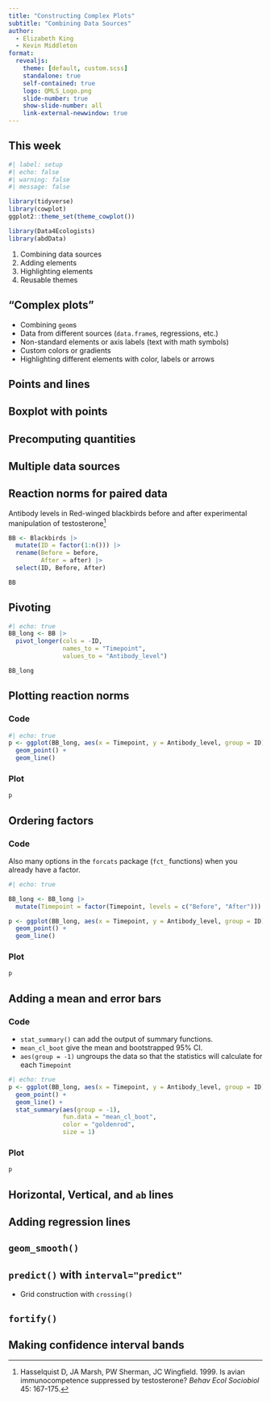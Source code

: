 ```yaml
---
title: "Constructing Complex Plots"
subtitle: "Combining Data Sources"
author:
  - Elizabeth King
  - Kevin Middleton
format:
  revealjs:
    theme: [default, custom.scss]
    standalone: true
    self-contained: true
    logo: QMLS_Logo.png
    slide-number: true
    show-slide-number: all
    link-external-newwindow: true
---
```


## This week

```r
#| label: setup
#| echo: false
#| warning: false
#| message: false

library(tidyverse)
library(cowplot)
ggplot2::theme_set(theme_cowplot())

library(Data4Ecologists)
library(abdData)
```

1. Combining data sources
2. Adding elements
3. Highlighting elements
4. Reusable themes


## "Complex plots"

- Combining `geom`s
- Data from different sources (`data.frame`s, regressions, etc.)
- Non-standard elements or axis labels (text with math symbols)
- Custom colors or gradients
- Highlighting different elements with color, labels or arrows


## Points and lines


## Boxplot with points


## Precomputing quantities


## Multiple data sources


## Reaction norms for paired data

Antibody levels in Red-winged blackbirds before and after experimental manipulation of testosterone^[Hasselquist D, JA Marsh, PW Sherman, JC Wingfield. 1999. Is avian immunocompetence suppressed by testosterone? *Behav Ecol Sociobiol* 45: 167-175.]

```r
BB <- Blackbirds |> 
  mutate(ID = factor(1:n())) |> 
  rename(Before = before,
         After = after) |> 
  select(ID, Before, After)

BB
```


## Pivoting

```r
#| echo: true
BB_long <- BB |> 
  pivot_longer(cols = -ID,
               names_to = "Timepoint",
               values_to = "Antibody_level")

BB_long
```


## Plotting reaction norms

::: {.panel-tabset}

### Code

```r
#| echo: true
p <- ggplot(BB_long, aes(x = Timepoint, y = Antibody_level, group = ID)) +
  geom_point() +
  geom_line()
```

### Plot

```r
p
```

:::


## Ordering factors

::: {.panel-tabset}

### Code

Also many options in the `forcats` package (`fct_` functions) when you already have a factor.

```r
#| echo: true

BB_long <- BB_long |> 
  mutate(Timepoint = factor(Timepoint, levels = c("Before", "After")))

p <- ggplot(BB_long, aes(x = Timepoint, y = Antibody_level, group = ID)) +
  geom_point() +
  geom_line()
```

### Plot

```r
p
```

:::


## Adding a mean and error bars

::: {.panel-tabset}

### Code

- `stat_summary()` can add the output of summary functions.
- `mean_cl_boot` give the mean and bootstrapped 95% CI.
- `aes(group = -1)` ungroups the data so that the statistics will calculate for each `Timepoint`

```r
#| echo: true
p <- ggplot(BB_long, aes(x = Timepoint, y = Antibody_level, group = ID)) +
  geom_point() +
  geom_line() +
  stat_summary(aes(group = -1),
               fun.data = "mean_cl_boot",
               color = "goldenrod",
               size = 1)
```

### Plot

```r
p
```

:::

## Horizontal, Vertical, and `ab` lines


## Adding regression lines


## `geom_smooth()`


## `predict()` with `interval="predict"`

- Grid construction with `crossing()`


## `fortify()`


## Making confidence interval bands


